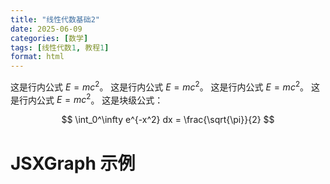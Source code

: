 ```yaml
---
title: "线性代数基础2"
date: 2025-06-09
categories: [数学]
tags: [线性代数1, 教程1]
format: html
---
```


这是行内公式 $E=mc^2$。
这是行内公式 $E=mc^2$。
这是行内公式 $E=mc^2$。
这是行内公式 $E=mc^2$。
这是块级公式：

$$
\int_0^\infty e^{-x^2} dx = \frac{\sqrt{\pi}}{2}
$$



# JSXGraph 示例


<div id="box" style="width: 600px; height: 400px;"></div>
<div id="jbox" style="width: 600px; height: 400px;"></div>

<script src="https://cdn.jsdelivr.net/npm/jsxgraph@1.4.5/distrib/jsxgraphcore.js"></script>
<link rel="stylesheet" href="https://cdn.jsdelivr.net/npm/jsxgraph@1.4.5/distrib/jsxgraph.css" />




<script>
  var board = JXG.JSXGraph.initBoard('box', {
    boundingbox: [-5, 5, 5, -5],
   // axis: true
  });

  var p1 = board.create('point', [1, 3], {name:'A'});
  var p2 = board.create('point', [4, 1], {name:'B'});
  var line = board.create('line', [p1, p2]);

  // 创建圆心点
  const center = board.create('point', [0, 0], {name: 'O'});

  // 创建圆上的点
  const pointOnCircle = board.create('point', [3, 0], {name: 'A'});

  // 根据圆心和半径点创建圆
  const circle = board.create('circle', [center, pointOnCircle], {strokeColor: 'blue'});

    const P = board.create('point', [1, 2], {name: 'P', size: 3, color: 'red'});
    const m = 1.5;
    const Q = board.create('point', [P.X() + 1, P.Y() + m], {visible: false});
    board.create('line', [P, Q], {strokeColor: 'blue'});









  function setTickLabelColor(color) {
	var texts = board.containerObj.querySelectorAll('.JXGtext');
	texts.forEach(el => {
	  if (el.id.includes('ticks')) {
	    // 如果是 SVG <text> 元素，用 setAttribute 修改 fill
	    if (el.tagName.toLowerCase() === 'text') {
	      el.setAttribute('fill', 'red');
	    }
	    // 如果是 HTML <div> 元素，用 style.color 修改颜色
	    else if (el.tagName.toLowerCase() === 'div') {
	      el.style.color = 'red';
	    }
	  }
	});
	stylePointLabels()
  }
  function stylePointLabels() {
    const texts = board.containerObj.querySelectorAll('.JXGtext');
    texts.forEach(el => {
      // 点名的 id 通常以 Label 结尾，是 HTML div
      if (el.id.endsWith('Label') && el.tagName.toLowerCase() === 'div') {
        el.style.color = 'red';      // 设置字体颜色
        el.style.opacity = '1';       // 取消半透明
        el.style.fontWeight = 'bold'; // 额外加粗效果
      }
    });
  }

  // 页面首次绘制后改颜色
  setTickLabelColor('red');

  // 监听更新，保证动态改色生效
  board.on('update', () => {
    setTickLabelColor('red');
  });
</script>



<script>
  var board = JXG.JSXGraph.initBoard('jbox', {
    boundingbox: [-5, 5, 5, -5],
   // axis: true
  });

  var p1 = board.create('point', [1, 3], {name:'A'});
  var p2 = board.create('point', [4, 1], {name:'B'});
  var line = board.create('line', [p1, p2]);

  // 创建圆心点
  const center = board.create('point', [0, 0], {name: 'O'});

  // 创建圆上的点
  const pointOnCircle = board.create('point', [3, 0], {name: 'A'});

  // 根据圆心和半径点创建圆
  const circle = board.create('circle', [center, pointOnCircle], {strokeColor: 'blue'});

    const P = board.create('point', [1, 2], {name: 'P', size: 3, color: 'red'});
    const m = 1.5;
    const Q = board.create('point', [P.X() + 1, P.Y() + m], {visible: false});
    board.create('line', [P, Q], {strokeColor: 'blue'});









  function setTickLabelColor(color) {
	var texts = board.containerObj.querySelectorAll('.JXGtext');
	texts.forEach(el => {
	  if (el.id.includes('ticks')) {
	    // 如果是 SVG <text> 元素，用 setAttribute 修改 fill
	    if (el.tagName.toLowerCase() === 'text') {
	      el.setAttribute('fill', 'red');
	    }
	    // 如果是 HTML <div> 元素，用 style.color 修改颜色
	    else if (el.tagName.toLowerCase() === 'div') {
	      el.style.color = 'red';
	    }
	  }
	});
	stylePointLabels()
  }
  function stylePointLabels() {
    const texts = board.containerObj.querySelectorAll('.JXGtext');
    texts.forEach(el => {
      // 点名的 id 通常以 Label 结尾，是 HTML div
      if (el.id.endsWith('Label') && el.tagName.toLowerCase() === 'div') {
        el.style.color = 'red';      // 设置字体颜色
        el.style.opacity = '1';       // 取消半透明
        el.style.fontWeight = 'bold'; // 额外加粗效果
      }
    });
  }

  // 页面首次绘制后改颜色
  setTickLabelColor('red');

  // 监听更新，保证动态改色生效
  board.on('update', () => {
    setTickLabelColor('red');
  });
</script>







